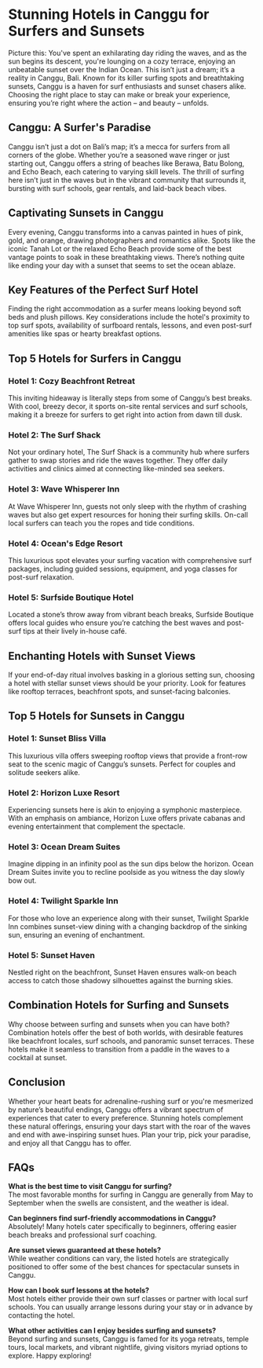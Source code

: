 # Stunning Hotels in Canggu for Surfers and Sunsets

Picture this: You've spent an exhilarating day riding the waves, and as the sun begins its descent, you're lounging on a cozy terrace, enjoying an unbeatable sunset over the Indian Ocean. This isn’t just a dream; it’s a reality in Canggu, Bali. Known for its killer surfing spots and breathtaking sunsets, Canggu is a haven for surf enthusiasts and sunset chasers alike. Choosing the right place to stay can make or break your experience, ensuring you’re right where the action – and beauty – unfolds.

## Canggu: A Surfer's Paradise

Canggu isn’t just a dot on Bali’s map; it’s a mecca for surfers from all corners of the globe. Whether you’re a seasoned wave ringer or just starting out, Canggu offers a string of beaches like Berawa, Batu Bolong, and Echo Beach, each catering to varying skill levels. The thrill of surfing here isn’t just in the waves but in the vibrant community that surrounds it, bursting with surf schools, gear rentals, and laid-back beach vibes.

## Captivating Sunsets in Canggu

Every evening, Canggu transforms into a canvas painted in hues of pink, gold, and orange, drawing photographers and romantics alike. Spots like the iconic Tanah Lot or the relaxed Echo Beach provide some of the best vantage points to soak in these breathtaking views. There’s nothing quite like ending your day with a sunset that seems to set the ocean ablaze.

## Key Features of the Perfect Surf Hotel

Finding the right accommodation as a surfer means looking beyond soft beds and plush pillows. Key considerations include the hotel's proximity to top surf spots, availability of surfboard rentals, lessons, and even post-surf amenities like spas or hearty breakfast options.

## Top 5 Hotels for Surfers in Canggu

### **Hotel 1: Cozy Beachfront Retreat**

This inviting hideaway is literally steps from some of Canggu’s best breaks. With cool, breezy decor, it sports on-site rental services and surf schools, making it a breeze for surfers to get right into action from dawn till dusk.

### **Hotel 2: The Surf Shack**

Not your ordinary hotel, The Surf Shack is a community hub where surfers gather to swap stories and ride the waves together. They offer daily activities and clinics aimed at connecting like-minded sea seekers.

### **Hotel 3: Wave Whisperer Inn**

At Wave Whisperer Inn, guests not only sleep with the rhythm of crashing waves but also get expert resources for honing their surfing skills. On-call local surfers can teach you the ropes and tide conditions.

### **Hotel 4: Ocean's Edge Resort**

This luxurious spot elevates your surfing vacation with comprehensive surf packages, including guided sessions, equipment, and yoga classes for post-surf relaxation.

### **Hotel 5: Surfside Boutique Hotel**

Located a stone’s throw away from vibrant beach breaks, Surfside Boutique offers local guides who ensure you’re catching the best waves and post-surf tips at their lively in-house café.

## Enchanting Hotels with Sunset Views

If your end-of-day ritual involves basking in a glorious setting sun, choosing a hotel with stellar sunset views should be your priority. Look for features like rooftop terraces, beachfront spots, and sunset-facing balconies.

## Top 5 Hotels for Sunsets in Canggu

### **Hotel 1: Sunset Bliss Villa**

This luxurious villa offers sweeping rooftop views that provide a front-row seat to the scenic magic of Canggu’s sunsets. Perfect for couples and solitude seekers alike.

### **Hotel 2: Horizon Luxe Resort**

Experiencing sunsets here is akin to enjoying a symphonic masterpiece. With an emphasis on ambiance, Horizon Luxe offers private cabanas and evening entertainment that complement the spectacle.

### **Hotel 3: Ocean Dream Suites**

Imagine dipping in an infinity pool as the sun dips below the horizon. Ocean Dream Suites invite you to recline poolside as you witness the day slowly bow out.

### **Hotel 4: Twilight Sparkle Inn**

For those who love an experience along with their sunset, Twilight Sparkle Inn combines sunset-view dining with a changing backdrop of the sinking sun, ensuring an evening of enchantment.

### **Hotel 5: Sunset Haven**

Nestled right on the beachfront, Sunset Haven ensures walk-on beach access to catch those shadowy silhouettes against the burning skies.

## Combination Hotels for Surfing and Sunsets

Why choose between surfing and sunsets when you can have both? Combination hotels offer the best of both worlds, with desirable features like beachfront locales, surf schools, and panoramic sunset terraces. These hotels make it seamless to transition from a paddle in the waves to a cocktail at sunset.

## Conclusion

Whether your heart beats for adrenaline-rushing surf or you're mesmerized by nature’s beautiful endings, Canggu offers a vibrant spectrum of experiences that cater to every preference. Stunning hotels complement these natural offerings, ensuring your days start with the roar of the waves and end with awe-inspiring sunset hues. Plan your trip, pick your paradise, and enjoy all that Canggu has to offer.

## FAQs

**What is the best time to visit Canggu for surfing?**  
The most favorable months for surfing in Canggu are generally from May to September when the swells are consistent, and the weather is ideal.

**Can beginners find surf-friendly accommodations in Canggu?**  
Absolutely! Many hotels cater specifically to beginners, offering easier beach breaks and professional surf coaching.

**Are sunset views guaranteed at these hotels?**  
While weather conditions can vary, the listed hotels are strategically positioned to offer some of the best chances for spectacular sunsets in Canggu.

**How can I book surf lessons at the hotels?**  
Most hotels either provide their own surf classes or partner with local surf schools. You can usually arrange lessons during your stay or in advance by contacting the hotel.

**What other activities can I enjoy besides surfing and sunsets?**  
Beyond surfing and sunsets, Canggu is famed for its yoga retreats, temple tours, local markets, and vibrant nightlife, giving visitors myriad options to explore. Happy exploring!